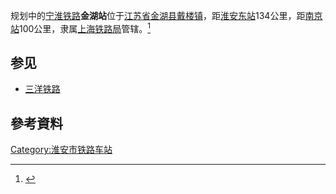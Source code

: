 规划中的[[宁淮铁路|宁淮铁路]]'''金湖站'''位于[[江苏省|江苏省]][[金湖县|金湖县]][[戴楼镇|戴楼镇]]，距[[淮安东站|淮安东站]]134公里，距[[南京站|南京站]]100公里，隶属[[上海铁路局|上海铁路局]]管辖。<ref>{{Cite web |url=http://hyq.lousw.com/housenews.asp?id=14898 |title=宁淮铁路研究淮安高铁枢纽建设再添砝码 |accessdate=2016-10-08 |archive-date=2019-07-01 |archive-url=https://web.archive.org/web/20190701070050/http://hyq.lousw.com/housenews.asp?id=14898 |dead-url=no }}</ref>

==参见==
*[[三洋铁路|三洋铁路]]
==參考資料==

{{Reflist|2}}

{{宁淮铁路}}
[[Category:淮安市铁路车站|Category:淮安市铁路车站]]
{{铁路车站小作品}}